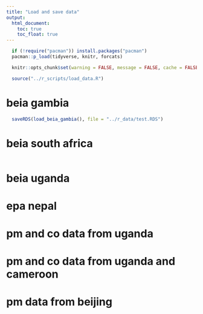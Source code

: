 ```yaml
---
title: "Load and save data"
output:
  html_document:
    toc: true
    toc_float: true
---
```


```r
  if (!require("pacman")) install.packages("pacman")
  pacman::p_load(tidyverse, knitr, forcats)
```

```r
  knitr::opts_chunk$set(warning = FALSE, message = FALSE, cache = FALSE)
```

```r
  source("../r_scripts/load_data.R")
```

# beia gambia

```r
  saveRDS(load_beia_gambia(), file = "../r_data/test.RDS")
```

# beia south africa

```r

```

# beia uganda

# epa nepal

# pm and co data from uganda

# pm and co data from uganda and cameroon

# pm data from beijing